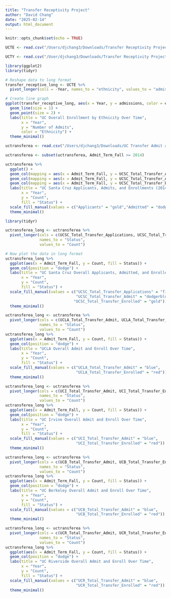 ```yaml
---
title: "Transfer Receptivity Project"
author: "David Chang"
date: "2025-02-14"
output: html_document
---
```


```r
knitr::opts_chunk$set(echo = TRUE)
```


```r
UCTE <- read.csv("/Users/djchang3/Downloads/Transfer Receptivity Project/UC Overall Transfer Enrollment.csv")

UCTY <- read.csv("/User/djchang3/Downloads/Transfer Receptivity Project/UC Overall Transfer Yield.csv")
```



```r
library(ggplot2)
library(tidyr)

# Reshape data to long format
transfer_receptive_long <- UCTE %>%
  pivot_longer(cols = -Year, names_to = "ethnicity", values_to = "admissions")

# Create line graph
ggplot(transfer_receptive_long, aes(x = Year, y = admissions, color = ethnicity, group = ethnicity)) +
  geom_line(size = 1) + 
  geom_point(size = 2) + 
  labs(title = "UC Overall Enrollment by Ethnicity Over Time",
       x = "Year",
       y = "Number of Admits",
       color = "Ethnicity") +
  theme_minimal()
```

```r
uctransferea <- read.csv("/Users/djchang3/Downloads/UC Transfer Admit and Enrollment.csv", fileEncoding = "UTF-8")

uctransferea <- subset(uctransferea, Admit_Term_Fall >= 2014)
```

```r
uctransferea %>%
  ggplot() + 
  geom_col(mapping = aes(x = Admit_Term_Fall, y = UCSC_Total_Transfer_Applications, fill = factor("Applicants")), position = "dodge") +
  geom_col(mapping = aes(x = Admit_Term_Fall, y = UCSC_Total_Transfer_Admit, fill = factor("Admitted")), position = "dodge") +
  geom_col(mapping = aes(x = Admit_Term_Fall, y = UCSC_Total_Transfer_Enrolled, fill = factor("Enrolled")), position = "dodge") +
  labs(title = "UC Santa Cruz Applicants, Admits, and Enrollments (2014-2024)",
       x = "Year",
       y = "Count",
       fill = "Status") +  
  scale_fill_manual(values = c("Applicants" = "gold","Admitted" = "dodgerblue", "Enrolled" = "firebrick1")) +
  theme_minimal()
```

```r
library(tidyr)

uctransferea_long <- uctransferea %>%
  pivot_longer(cols = c(UCSC_Total_Transfer_Applications, UCSC_Total_Transfer_Admit, UCSC_Total_Transfer_Enrolled),
               names_to = "Status", 
               values_to = "Count")

# Now plot the data in long format
uctransferea_long %>%
  ggplot(aes(x = Admit_Term_Fall, y = Count, fill = Status)) + 
  geom_col(position = "dodge") + 
  labs(title = "UC Santa Cruz Overall Applicants, Admitted, and Enrolled",
       x = "Year",
       y = "Count",
       fill = "Status") +  
  scale_fill_manual(values = c("UCSC_Total_Transfer_Applications" = "firebrick1", 
                               "UCSC_Total_Transfer_Admit" = "dodgerblue",
                              "UCSC_Total_Transfer_Enrolled" = "gold")) +
  theme_minimal()
```

```r
uctransferea_long <- uctransferea %>%
  pivot_longer(cols = c(UCLA_Total_Transfer_Admit, UCLA_Total_Transfer_Enrolled),
               names_to = "Status", 
               values_to = "Count")
uctransferea_long %>%
  ggplot(aes(x = Admit_Term_Fall, y = Count, fill = Status)) + 
  geom_col(position = "dodge") + 
  labs(title = "UCLA Overall Admit and Enroll Over Time",
       x = "Year",
       y = "Count",
       fill = "Status") +  
  scale_fill_manual(values = c("UCLA_Total_Transfer_Admit" = "blue", 
                               "UCLA_Total_Transfer_Enrolled" = "red")) +
  theme_minimal()
```

```r
uctransferea_long <- uctransferea %>%
  pivot_longer(cols = c(UCI_Total_Transfer_Admit, UCI_Total_Transfer_Enrolled),
               names_to = "Status", 
               values_to = "Count")
uctransferea_long %>%
  ggplot(aes(x = Admit_Term_Fall, y = Count, fill = Status)) + 
  geom_col(position = "dodge") + 
  labs(title = "UC Irvine Overall Admit and Enroll Over Time",
       x = "Year",
       y = "Count",
       fill = "Status") +  
  scale_fill_manual(values = c("UCI_Total_Transfer_Admit" = "blue", 
                               "UCI_Total_Transfer_Enrolled" = "red")) +
  theme_minimal()
```

```r
uctransferea_long <- uctransferea %>%
  pivot_longer(cols = c(UCB_Total_Transfer_Admit, UCB_Total_Transfer_Enrolled),
               names_to = "Status", 
               values_to = "Count")
uctransferea_long %>%
  ggplot(aes(x = Admit_Term_Fall, y = Count, fill = Status)) + 
  geom_col(position = "dodge") + 
  labs(title = "UC Berkeley Overall Admit and Enroll Over Time",
       x = "Year",
       y = "Count",
       fill = "Status") +  
  scale_fill_manual(values = c("UCB_Total_Transfer_Admit" = "blue", 
                               "UCB_Total_Transfer_Enrolled" = "red")) +
  theme_minimal()
```

```r
uctransferea_long <- uctransferea %>%
  pivot_longer(cols = c(UCR_Total_Transfer_Admit, UCR_Total_Transfer_Enrolled),
               names_to = "Status", 
               values_to = "Count")
uctransferea_long %>%
  ggplot(aes(x = Admit_Term_Fall, y = Count, fill = Status)) + 
  geom_col(position = "dodge") + 
  labs(title = "UC Riverside Overall Admit and Enroll Over Time",
       x = "Year",
       y = "Count",
       fill = "Status") +  
  scale_fill_manual(values = c("UCR_Total_Transfer_Admit" = "blue", 
                               "UCR_Total_Transfer_Enrolled" = "red")) +
  theme_minimal()
```


